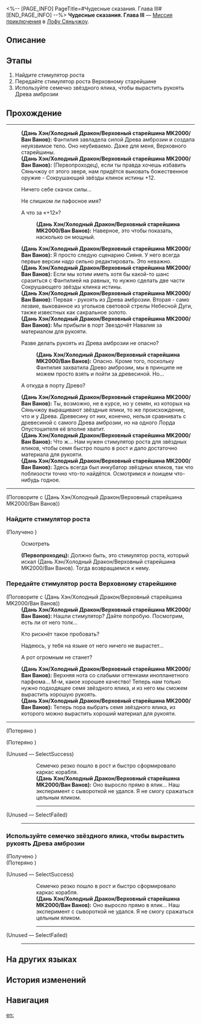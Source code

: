 <%-- [PAGE_INFO]
PageTitle=#Чудесные сказания. Глава III#
[END_PAGE_INFO] --%>
{{Дополнить|Диалоги.}}
{{Миссия Инфобокс
|id              = 8002232
|Название        = 
|Изображение     = Миссия Чудесные сказания. Глава III.png
|Тип             = Миссия приключения
|Событие         = 
|Глава           = 
|Условия         = 
|Персонажи       = (Дань Хэн/Холодный Дракон/Верховный старейшина MK2000/Ван Ванов); Первопроходец
|СтартЛокация    = [[Лофу Сяньчжоу]] — [[Порт Звездочёт Навалия]]
|Мир             = Лофу Сяньчжоу
|Предыдущая      = 
|Следующая       = 
|Награды         = Звёздный нефрит*30; Путеводитель путешественника*3; Кредиты*30 000
}}
'''Чудесные сказания. Глава III''' — [[Миссия приключения]] в [[Лофу Сяньчжоу]].

==Описание==
{{Описание|<!--официальное описание из Перекрёстка судеб-->}}

==Этапы==
# Найдите стимулятор роста
# Передайте стимулятор роста Верховному старейшине
# Используйте семечко звёздного ялика, чтобы вырастить рукоять Древа амброзии

==Прохождение==
{{Дополнить}}
----
:'''(Дань Хэн/Холодный Дракон/Верховный старейшина MK2000/Ван Ванов):''' Фантилия завладела силой Древа амброзии и создала неуязвимое тело. Оно неубиваемо. Даже для меня, Верховного старейшины.
:'''(Дань Хэн/Холодный Дракон/Верховный старейшина MK2000/Ван Ванов):''' (Первопроходец), если ты правда хочешь избавить Сяньчжоу от этого зверя, нам придётся выковать божественное оружие&nbsp;- Сокрушающий звёзды клинок истины +12.
:{{Диалог|Стрелка}} Ничего себе скачок силы...
:{{Диалог|Стрелка}} Не слишком ли пафосное имя?
:{{Диалог|Стрелка}} А что за «+12»?
::'''(Дань Хэн/Холодный Дракон/Верховный старейшина MK2000/Ван Ванов):''' Наверное, это чтобы показать, насколько он мощный.
:'''(Дань Хэн/Холодный Дракон/Верховный старейшина MK2000/Ван Ванов):''' Я просто следую сценарию Сияня. У него всегда первые версии надо сильно редактировать. Это неважно.
:'''(Дань Хэн/Холодный Дракон/Верховный старейшина MK2000/Ван Ванов):''' Если мы хотим иметь хотя бы какой-то шанс сразиться с Фантилией на равных, то нужно сделать две части Сокрушающего звёзды клинка истины.
:'''(Дань Хэн/Холодный Дракон/Верховный старейшина MK2000/Ван Ванов):''' Первая - рукоять из Древа амброзии. Вторая - само лезвие, выкованное из угольков световой стрелы Небесной Дуги, также известных как сакральное золото.
:'''(Дань Хэн/Холодный Дракон/Верховный старейшина MK2000/Ван Ванов):''' Мы прибыли в порт Звездочёт Навалия за материалом для рукояти.
:{{Диалог|Стрелка}} Разве делать рукоять из Древа амброзии не опасно?
::'''(Дань Хэн/Холодный Дракон/Верховный старейшина MK2000/Ван Ванов):''' Опасно. Кроме того, поскольку Фантилия захватила Древо амброзии, мы в принципе не можем просто взять и пойти за древесиной. Но...
:{{Диалог|Стрелка}} А откуда в порту Древо?
:'''(Дань Хэн/Холодный Дракон/Верховный старейшина MK2000/Ван Ванов):''' Ты, возможно, не в курсе, но у семян, из которых на Сяньчжоу выращивают звёздные ялики, то же происхождение, что и у Древа. Древесину от них, конечно, нельзя сравнивать с древесиной с самого Древа амброзии, но на одного Лорда Опустошителя её вполне хватит.
:'''(Дань Хэн/Холодный Дракон/Верховный старейшина MK2000/Ван Ванов):''' Что ж... Нам нужен стимулятор роста для звёздных яликов, чтобы семя быстро пошло в рост и дало достаточно материала для рукояти.
:'''(Дань Хэн/Холодный Дракон/Верховный старейшина MK2000/Ван Ванов):''' Здесь всегда был инкубатор звёздных яликов, так что поблизости точно что-то найдётся. Осмотримся и поищем что-нибудь годное.
----

;(Поговорите с (Дань Хэн/Холодный Дракон/Верховный старейшина MK2000/Ван Ванов))
{{Диалог Конец}}

===Найдите стимулятор роста===
{{Описание миссии|тип=Миссия приключения|локация=Порт Звездочёт Навалия|По сценарию господина Сияня «Верховный старейшина» отводит вас в различные уголки на Сяньчжоу в поисках материалов для выплавки божественного оружия... Так эта история превратилась в типичную сказку о поиске сокровищ.}}
{{Диалог Начало}}

;(Получено {{Предмет|Стимулятор роста|20|x=3}})

:{{Диалог|Изучение}} Осмотреть
:'''(Первопроходец):''' Должно быть, это стимулятор роста, который искал (Дань Хэн/Холодный Дракон/Верховный старейшина MK2000/Ван Ванов). Тогда возвращаемся к нему.
{{Диалог Конец}}

===Передайте стимулятор роста Верховному старейшине===
{{Диалог Начало}}

;(Поговорите с (Дань Хэн/Холодный Дракон/Верховный старейшина MK2000/Ван Ванов))
:'''(Дань Хэн/Холодный Дракон/Верховный старейшина MK2000/Ван Ванов):''' Нашли стимулятор? Дайте попробую. Посмотрим, есть ли от него толк...
:{{Диалог|Стрелка}} Кто рискнёт такое пробовать?
:{{Диалог|Стрелка}} Надеюсь, у тебя на языке от него ничего не вырастет...
:{{Диалог|Стрелка}} А рот огромным не станет?
:'''(Дань Хэн/Холодный Дракон/Верховный старейшина MK2000/Ван Ванов):''' Верхняя нота со слабыми оттенками инопланетного парфюма... М-м, какое хорошее качество! Теперь нам только нужно подходящее семя звёздного ялика, и из него мы сможем вырастить хорошую рукоять.
:'''(Дань Хэн/Холодный Дракон/Верховный старейшина MK2000/Ван Ванов):''' Теперь пора выбрать семя звёздного ялика, из которого можно вырастить хороший материал для рукояти.
----

;(Потеряно {{Предмет|Стимулятор роста|20|x=1}})

;(Потеряно {{Предмет|Стимулятор роста|20|x=1}})

:{{Диалог|Изучение}} 
;(Unused &mdash; SelectSuccess)
:{{Black Screen|После впрыскивания стимулятора Верховный старейшина погрузился в медитацию для чтения облачного гимна.}}
::Семечко резко пошло в рост и быстро сформировало каркас корабля.
::'''(Дань Хэн/Холодный Дракон/Верховный старейшина MK2000/Ван Ванов):''' Оно выросло прямо в ялик... Наш эксперимент с сывороткой не удался. Я не смогу сражаться цельным яликом.
::----

;(Unused &mdash; SelectFailed)
:----
{{Диалог Конец}}

===Используйте семечко звёздного ялика, чтобы вырастить рукоять Древа амброзии===
{{Диалог Начало}}

;(Получено {{Предмет|Рукоять Древа амброзии|20|x=1}})
;(Потеряно {{Предмет|Стимулятор роста|20|x=1}})

:{{Диалог|Изучение}} 

;(Unused &mdash; SelectSuccess)
:{{Black Screen|После впрыскивания стимулятора Верховный старейшина погрузился в медитацию для чтения облачного гимна.}}
::Семечко резко пошло в рост и быстро сформировало каркас корабля.
::'''(Дань Хэн/Холодный Дракон/Верховный старейшина MK2000/Ван Ванов):''' Оно выросло прямо в ялик... Наш эксперимент с сывороткой не удался. Я не смогу сражаться цельным яликом.
::----

;(Unused &mdash; SelectFailed)
:----
{{Диалог Конец}}

==На других языках==
{{На других языках
|en   = Tales of the Fantastic: Chapter 3
|zhs  = 评书奇谭•第三回
|zht  = 評書奇譚•第三回
|ja   = 講談奇譚・第三回
|ko   = 진기한 이야기•제3장
|es   = Narraciones extraordinarias: acto 3
|fr   = Contes fantastiques &mdash; Chapitre&nbsp;3
|ru   = Чудесные сказания. Глава III
|th   = เรื่องเล่าขานตำนานการผจญภัย: บทที่ 3
|vi   = Kỳ Truyện Bình Thư 3
|de   = Geschichten des Fantastischen – Kapitel 3
|id   = Dongeng Luar Biasa - Bag. 3
|pt   = Contos do Fantástico - Capítulo 3
}}

==История изменений==
{{История изменений|3.5}}

==Навигация==
{{Миссия приключения Навбокс|Глава }}

[[en:]]
